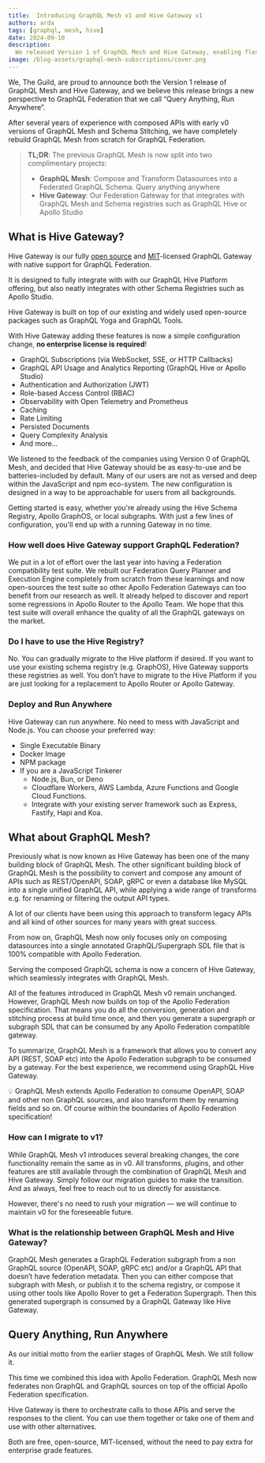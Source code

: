 ```yaml
---
title:  Introducing GraphQL Mesh v1 and Hive Gateway v1
authors: arda
tags: [graphql, mesh, hive]
date: 2024-09-10
description:
  We released Version 1 of GraphQL Mesh and Hive Gateway, enabling flexible, open-source GraphQL Federation with both GraphQL and non-GraphQL sources.
image: /blog-assets/graphql-mesh-subscriptions/cover.png
---
```


We, The Guild, are proud to announce both the Version 1 release of GraphQL Mesh and Hive Gateway, and we believe this release brings a new perspective to GraphQL Federation that we call “Query Anything, Run Anywhere”.

After several years of experience with composed APIs with early v0 versions of GraphQL Mesh and Schema Stitching, we have completely rebuild GraphQL Mesh from scratch for GraphQL Federation.


> **TL;DR**:
> The previous GraphQL Mesh is now split into two complimentary projects:
> - **GraphQL Mesh**: Compose and Transform Datasources into a Federated GraphQL Schema. Query anything anywhere
> - **Hive Gateway**: Our Federation Gateway for that integrates with GraphQL Mesh and Schema registries such as GraphQL Hive or Apollo Studio


## What is Hive Gateway?

Hive Gateway is our fully [open source](https://github.com/ardatan/graphql-mesh/tree/master/packages/hive-gateway) and [MIT](https://github.com/ardatan/graphql-mesh/blob/master/LICENSE)-licensed GraphQL Gateway with native support for GraphQL Federation.

It is designed to fully integrate with with our GraphQL Hive Platform offering, but also neatly integrates with other Schema Registries such as Apollo Studio.

Hive Gateway is built on top of our existing and widely used open-source packages such as GraphQL Yoga and GraphQL Tools.

With Hive Gateway adding these features is now a simple configuration change, **no enterprise license  is required**!

- GraphQL Subscriptions (via WebSocket, SSE, or HTTP Callbacks)
- GraphQL API Usage and Analytics Reporting (GraphQL Hive or Apollo Studio)
- Authentication and Authorization (JWT)
- Role-based Access Control (RBAC)
- Observability with Open Telemetry and Prometheus
- Caching
- Rate Limiting
- Persisted Documents
- Query Complexity Analysis
- And more…

We listened to the feedback of the companies using Version 0 of GraphQL Mesh, and decided that Hive Gateway should be as easy-to-use and be batteries-included by default. Many of our users are not as versed and deep within the JavaScript and npm eco-system. The new configuration is designed in a way to be approachable for users from all backgrounds.

Getting started is easy, whether you're already using the Hive Schema Registry, Apollo GraphOS, or local subgraphs. With just a few lines of configuration, you'll end up with a running Gateway in no time.

### How well does Hive Gateway support GraphQL Federation?

We put in a lot of effort over the last year into having a Federation compatibility test suite. We rebuilt our Federation Query Planner and Execution Engine completely from scratch from these learnings and now open-sources the test suite so other Apollo Federation Gateways can too benefit from our research as well. It already helped to discover and report some regressions in Apollo Router to the Apollo Team. We hope that this test suite will overall enhance the quality of all the GraphQL gateways on the market.

### Do I have to use the Hive Registry?

No. You can gradually migrate to the Hive platform if desired. If you want to use your existing schema registry (e.g. GraphOS), Hive Gateway supports these registries as well. You don’t have to migrate to the Hive Platform if you are just looking for a replacement to Apollo Router or Apollo Gateway.

### Deploy and Run Anywhere

Hive Gateway can run anywhere. No need to mess with JavaScript and Node.js. You can choose your preferred way:

- Single Executable Binary
- Docker Image
- NPM package
- If you are a JavaScript Tinkerer
    - Node.js, Bun, or Deno
    - Cloudflare Workers, AWS Lambda, Azure Functions and Google Cloud Functions.
    - Integrate with your existing server framework such as Express, Fastify, Hapi and Koa.

## What about GraphQL Mesh?

Previously what is now known as Hive Gateway has been one of the many building block of GraphQL Mesh. The other significant building block of GraphQL Mesh is the possibility to convert and compose any amount of APIs such as REST/OpenAPI, SOAP, gRPC or even a database like MySQL into a single unified GraphQL API, while applying a wide range of transforms e.g. for renaming or filtering the output API types.

A lot of our clients have been using this approach to transform legacy APIs and all kind of other sources for many years with great success.

From now on, GraphQL Mesh now only focuses only on composing datasources into a single annotated GraphQL/Supergraph SDL file that is 100% compatible with Apollo Federation.

Serving the composed GraphQL schema is now a concern of Hive Gateway, which seamlessly integrates with GraphQL Mesh.

All of the features introduced in GraphQL Mesh v0 remain unchanged. However, GraphQL Mesh now builds on top of the Apollo Federation specification. That means you do all the conversion, generation and stitching process at build time once, and then you generate a supergraph or subgraph SDL that can be consumed by any Apollo Federation compatible gateway.

To summarize, GraphQL Mesh is a framework that allows you to convert any API (REST, SOAP etc) into the Apollo Federation subgraph to be consumed by a gateway.  For the best experience, we recommend using GraphQL Hive Gateway.

<aside>
💡 GraphQL Mesh extends Apollo Federation to consume OpenAPI, SOAP and other non GraphQL sources, and also transform them by renaming fields and so on.
Of course within the boundaries of Apollo Federation specification!

</aside>

### How can I migrate to v1?

While GraphQL Mesh v1 introduces several breaking changes, the core functionality remain the same as in v0. All transforms, plugins, and other features are still available through the combination of GraphQL Mesh and Hive Gateway. Simply follow our migration guides to make the transition. And as always, feel free to reach out to us directly for assistance.

However, there's no need to rush your migration — we will continue to maintain v0 for the foreseeable future.

### What is the relationship between GraphQL Mesh and Hive Gateway?

GraphQL Mesh generates a GraphQL Federation subgraph from a non GraphQL source (OpenAPI, SOAP, gRPC etc) and/or a GraphQL API that doesn’t have federation metadata.
Then you can either compose that subgraph with Mesh, or publish it to the schema registry, or compose it using other tools like Apollo Rover to get a Federation Supergraph.
Then this generated supergraph is consumed by a GraphQL Gateway like Hive Gateway.

## Query Anything, Run Anywhere

As our initial motto from the earlier stages of GraphQL Mesh. We still follow it.

This time we combined this idea with Apollo Federation. GraphQL Mesh now federates non GraphQL and GraphQL sources on top of the official Apollo Federation specification.

Hive Gateway is there to orchestrate calls to those APIs and serve the responses to the client. You can use them together or take one of them and use with other alternatives.

Both are free, open-source, MIT-licensed, without the need to pay extra for enterprise grade features.